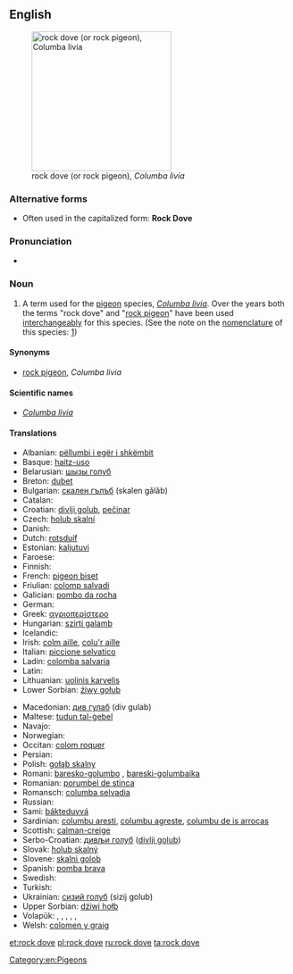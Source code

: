 ==English==
{{wikipedia|Rock Pigeon}}
[[Image:Pigion052006.JPG|thumb|right|250px|rock dove (or rock pigeon), ''Columba livia'']]

===Alternative forms===
* Often used in the capitalized form: '''Rock Dove'''

===Pronunciation===
* {{IPA|/rɒk dʌv/}}

===Noun===
{{en-noun}}

# A term used for the [[pigeon]] species, ''[[Columba livia]]''. Over the years both the terms "rock dove" and "[[rock pigeon]]" have been used [[interchangeably]] for this species. (See the note on the [[nomenclature]] of this species: [http://sufficio.org/ioc/updates/english-names-updates.html])

====Synonyms====
* [[rock pigeon]], ''Columba livia''

====Scientific names====
* ''[[Columba livia]]''

====Translations====
{{trans-top|''Columba livia''}}
* Albanian: [[pëllumbi i egër i shkëmbit]]
* Basque: [[haitz-uso]]
* Belarusian: [[шызы голуб]]
* Breton: [[dubet]]
* Bulgarian: [[скален гълъб]] (skalen gǎlǎb)
* Catalan: {{t-|ca|colom roquer|m}}
* Croatian: [[divlji golub]], [[pečinar]]
* Czech: [[holub skalní]]
* Danish: {{t-|da|klippedue}}
* Dutch: [[rotsduif]] {{f}}
* Estonian: [[kaljutuvi]]
* Faroese: {{t-|fo|bládúgva}}
* Finnish: {{t+|fi|kalliokyyhky}}
* French: [[pigeon biset]] {{m}}
* Friulian: [[colomp salvadi]]
* Galician: [[pombo da rocha]]
* German: {{t-|de|Felsentaube|f}}
* Greek: [[αγριοπερίστερο]] {{n}}
* Hungarian: [[szirti galamb]]
* Icelandic: {{t+|is|bjargdúfa}}
* Irish: [[colm aille]], [[colu'r aille]]
* Italian: [[piccione selvatico]] {{m}}
* Ladin: [[colomba salvaria]]
* Latin: {{t-|la|columba|f}}
* Lithuanian: [[uolinis karvelis]]
* Lower Sorbian: [[źiwy gołub]]
{{trans-mid}}
* Macedonian: [[див гулаб]] (div gulab)
* Maltese: [[tudun tal-ġebel]]
* Navajo: {{tø|nv|hasbídí}}
* Norwegian: {{t-|no|klippedue}}
* Occitan: [[colom roquer]]
* Persian: {{t-|fa|کبوتر چاهی|tr=kabutar ĉâhi|xs=Persian}}
* Polish: [[gołąb skalny]] {{m}}
* Romani: [[baresko-golumbo]] {{m}}, [[bareski-golumbaika]] {{f}}
* Romanian: [[porumbel de stinca]]
* Romansch: [[columba selvadia]]
* Russian: {{t-|ru|сизый голубь|tr=sízyj gólub’|m}}
* Sami: [[bákteduvvá]]
* Sardinian: [[columbu aresti]], [[columbu agreste]], [[columbu de is arrocas]]
* Scottish: [[calman-creige]]
* Serbo-Croatian: [[дивљи голуб]] ([[divlji golub]]) {{m}}
* Slovak: [[holub skalný]] {{m}}
* Slovene: [[skalni golob]] {{m}}
* Spanish: [[pomba brava]] {{f}}
* Swedish: {{t-|sv|klippduva}}
* Turkish: {{t+|tr|kaya güvercini}}
* Ukrainian: [[сизий голуб]] (sizij golub)
* Upper Sorbian: [[dźiwi hołb]]
* Volapük: {{qualifier|♂♀}} {{t+|vo|klifapijun}}, {{qualifier|♂}} {{t-|vo|klifahipijun}}, {{qualifier|♀}} {{t-|vo|klifajipijun}}, {{qualifier|♂♀ offspring, young}} {{t-|vo|klifapijunül}}, {{qualifier|♂ offspring}} {{t-|vo|klifahipijunül}}, {{qualifier|♀ offspring}} {{t-|vo|klifajipijunül}}
* Welsh: [[colomen y graig]]
{{trans-bottom}}

[[Category:en:Pigeons]]

[[et:rock dove]]
[[pl:rock dove]]
[[ru:rock dove]]
[[ta:rock dove]]